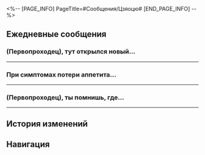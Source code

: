 <%-- [PAGE_INFO]
PageTitle=#Сообщения/Цзяоцю#
[END_PAGE_INFO] --%>
{{Сообщение Инфобокс
|id          = 1218
|Изображение = Персонаж Цзяоцю Иконка.png
|Тип         = Персонаж
|Отправитель = Цзяоцю
|ПодписьСоо  = Нет ничего, что не мог бы решить котелок.
|Фракция     = Яоцин Сяньчжоу
}}

==Ежедневные сообщения==
===(Первопроходец), тут открылся новый...===
{{Сообщения|текст =
:'''Цзяоцю:''' (Первопроходец), тут открылся новый ресторан с хого. Очереди туда огромные.
:{Выбор} Смартфоном можешь пользоваться?
:'''(Первопроходец):''' Смартфоном можешь пользоваться? Говорят, с тобой что-то случилось.
:'''Цзяоцю:''' Да ерунда, царапина.
:{Выбор} Всё в порядке с глазами?
::'''(Первопроходец):''' Точно? Всё в порядке с глазами?
::'''Цзяоцю:''' [[Файл:Стикер ГПП 16 Цзяоцю 04.png|80px]]
::'''Цзяоцю:''' Не переживай, я тут не один.
::'''Цзяоцю:''' Это всё не мешает мне наслаждаться хого.
:{Выбор} Так я зря {{MC|ж=переживала|м=переживал}}!
::'''(Первопроходец):''' Точно? Так я зря {{MC|ж=переживала|м=переживал}}!
::'''Цзяоцю:''' [[Файл:Стикер ГПП 16 Цзяоцю 04.png|80px]]
::'''Цзяоцю:''' Не переживай, я тут не один.
::'''Цзяоцю:''' Я всё равно могу наслаждаться хого.
:'''Цзяоцю:''' В последнее время один ресторан с хого стал очень популярен, там сейчас не протолкнуться.
:'''Цзяоцю:''' Их фирменное блюдо - хого на бульоне из крепкого чая с маринованными перцами и чили-маслом. Это настоящий хит, но количество в день ограничено. Хочешь, попробуем?
:{Выбор} Ага! Вместе веселее!
::'''(Первопроходец):''' Ага! Вместе веселее!
::'''Цзяоцю:''' Слышал, некоторые до самого закрытия в очереди стояли - так и не попробовали.
:{Выбор} Крепкий чай? Чили-масло? Перцы?
::'''(Первопроходец):''' Бульон из крепкого чая? Чили-масло? Маринованные перцы? А это съедобно вообще?
::'''Цзяоцю:''' Конечно. Бульон из чая с чили-маслом снижает остроту и усиливает аромат. Можно даже отдельно пить, как бульон закипит.
:{Выбор} Сто лет будем стоять, да?
::'''(Первопроходец):''' Сто лет будем стоять, да?
::'''Цзяоцю:''' Ну нет, не настолько долго.
::'''Цзяоцю:''' Это даже для Сяньчжоу было бы чересчур.
:'''Цзяоцю:''' Минуту, запись открылась. Можно забронировать на нефритовых счётах.
:{{Диалог|Предупреждение}} Ваш друг Цзяоцю не в сети
:{{Диалог|Предупреждение}} Ваш друг Цзяоцю в сети
:'''Цзяоцю:''' Угадай, что случилось.
:{Выбор} Ничего не вышло?
:'''(Первопроходец):''' Ничего не вышло, слишком много народа?
:'''Цзяоцю:''' «Количество ограничено» работает как магнит, желающих - море.
:'''Цзяоцю:''' И они добавили ещё несколько вкусов бульона.
:'''Цзяоцю:''' Не знаю, согласишься ли ты на такое.
:'''Цзяоцю:''' Прозрачный бульон с кинзой.
:'''Цзяоцю:''' Этот мне уже не нравится.
:'''Цзяоцю:''' А ещё томатный с травами.
:'''Цзяоцю:''' И сырный бульон на жире.
:{Выбор} А если соглашусь?
::'''(Первопроходец):''' А если соглашусь?
::'''Цзяоцю:''' Какая отвага! Восхищаюсь твоей смелостью.
::'''Цзяоцю:''' Сегодня я буду с тобой до конца.
::'''Цзяоцю:''' Тогда я пойду займу очередь.
:{Выбор} Я такое не ем.
::'''(Первопроходец):''' Прости, я такое не ем.
::'''Цзяоцю:''' Жаль. Придётся мне идти одному.
::'''Цзяоцю:''' Я обязательно выживу.
:'''Цзяоцю:''' [[Файл:Стикер ГПП 07 Пом-Пом 06.png|80px]]
}}
----

===При симптомах потери аппетита...===
{{Сообщения|текст =
:'''Цзяоцю:''' При симптомах потери аппетита или диареи обратитесь в подразделение военно-медицинской помощи Яоцина за женьшеневым порошком.
:'''Цзяоцю:''' Инструкция: принимать после еды два раза в день утром и вечером в течение пяти дней. При сохранении симптомов свяжитесь со мной.
:{Выбор} Да, доктор.
:'''(Первопроходец):''' Да, доктор, дайте мне порцию порошка.
:'''Цзяоцю:''' ...Прошу прощения, я по невнимательности отправил тебе массовую рассылку.
:'''Цзяоцю:''' А тебе тоже надо?
:{Выбор} Я участвую в остром испытании.
:'''(Первопроходец):''' Да, у меня здесь острое... испытание.
:'''Цзяоцю:''' Ясно.
:'''Цзяоцю:''' Мои коллеги с Яоцина тоже жалуются на проблемы из-за еды.
:'''Цзяоцю:''' Я посоветовал им сменить поставщиков еды, но это займёт время.
:'''Цзяоцю:''' Также расстройство желудка может вызвать пища с противоположными свойствами: масляное и острое, холодное и горячее.
:'''Цзяоцю:''' Но всех, кто ищет острых ощущений, мне не остановить.
:'''Цзяоцю:''' Не буду врать, я и сам принял дозу женьшеневого порошка.
:{Выбор} И ты тоже...
:'''(Первопроходец):''' И ты тоже... Тогда ты меня понимаешь.
:'''Цзяоцю:''' Ну что поделать.
:'''Цзяоцю:''' Никому не устоять перед соблазном остренького.
:'''Цзяоцю:''' [[Файл:Стикер ГПП 07 Пом-Пом 06.png|80px]]
}}
----

===(Первопроходец), ты помнишь, где...===
{{Сообщения|текст =
:'''Цзяоцю:''' (Первопроходец), ты помнишь, где на Лофу Сяньчжоу можно найти Дитинов?
:{Выбор} Причал Приюта звёздных яликов!
:'''(Первопроходец):''' Причал Приюта звёздных яликов!
:'''(Первопроходец):''' Не найдёшь - завой два раза. Март сказала, они тогда сразу появятся.
:'''Цзяоцю:''' Странно как, не хочется мне выть.
:'''Цзяоцю:''' Как-то видел одного на Авеню звездочётов, пока он грыз ножку стола.
:'''Цзяоцю:''' Выглядело очаровательно. Жаль, что ножка не подходит для этого.
:{Выбор} Как жевательная косточка?
::'''(Первопроходец):''' Наверное, у него зубы чесались.
::'''Цзяоцю:''' Достойно шедевра Комиссии по ремёслам.
::'''Цзяоцю:''' Но эта ножка цветная и безвкусная, вряд ли Дитину понравилось.
:{Выбор} Владелец потребовал денег?
::'''(Первопроходец):''' Он перегрыз ножку? Владелец потребовал компенсацию?
::'''Цзяоцю:''' Да, очень разозлился. Хотел уже идти в Комиссию по ремёслам.
::'''Цзяоцю:''' К счастью, я пришёл вовремя и всё ему возместил.
::'''Цзяоцю:''' Так что Комиссия передо мной в долгу.
:'''Цзяоцю:''' Мне всё равно тогда нечем было заняться, так что я сделал ему несколько разных нормальных жевательных палочек.
:{Выбор} Что за вкус?
:'''(Первопроходец):''' Как интересно! Что за вкус?
:'''Цзяоцю:''' Я купил без добавок, хотел узнать предпочтения Дитина.
:'''Цзяоцю:''' Потом добавил корицу, мяту и тёртый сыр.
:'''Цзяоцю:''' И, конечно же, перец.
:'''Цзяоцю:''' Шутка. Я сделал хлопья, которые выглядят как перец, но совсем не острые.
:'''Цзяоцю:''' Из остатков можно сделать ещё пару палочек.
:'''Цзяоцю:''' Жалко, что малыш не сможет их пожевать пока.
:'''Цзяоцю:''' Что ж, будем ждать новой встречи.
}}
----

==История изменений==
{{История изменений|3.5}}

==Навигация==
{{Сообщения Навбокс}}